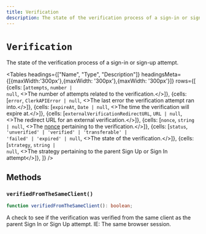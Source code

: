 ```yaml
---
title: Verification
description: The state of the verification process of a sign-in or sign-up attempt.
---
```



# `Verification`

The state of the verification process of a sign-in or sign-up attempt.

<Tables
  headings={["Name", "Type", "Description"]}
  headingsMeta={[{maxWidth:'300px'},{maxWidth: '300px'},{maxWidth: '300px'}]}
  rows={[
    {cells: [<code>attempts</code>, <code>number | null</code>, <>The number of attempts related to the verification.</>]},
    {cells: [<code>error</code>, <code>ClerkAPIError | null</code>, <>The last error the verification attempt ran into.</>]},
    {cells: [<code>expireAt</code>, <code>Date | null</code>, <>The time the verification will expire at.</>]},
    {cells: [<code>externalVerificationRedirectURL</code>, <code>URL | null</code>, <>The redirect URL for an external verification.</>]},
    {cells: [<code>nonce</code>, <code>string | null</code>, <>The <a href="https://en.wikipedia.org/wiki/Cryptographic_nonce">nonce</a> pertaining to the verification.</>]},
    {cells: [<code>status</code>, <code>'unverified' | 'verified' | 'transferable' | 'failed' | 'expired' | null</code>, <>The state of the verification.</>]},
    {cells: [<code>strategy</code>, <code>string | null</code>, <>The strategy pertaining to the parent Sign Up or Sign In attempt</>]},
  ]}
/>

## Methods

### `verifiedFromTheSameClient()`

```typescript
function verifiedFromTheSameClient(): boolean;
```

A check to see if the verification was verified from the same client as the parent Sign In or Sign Up attempt. IE: The same browser session.